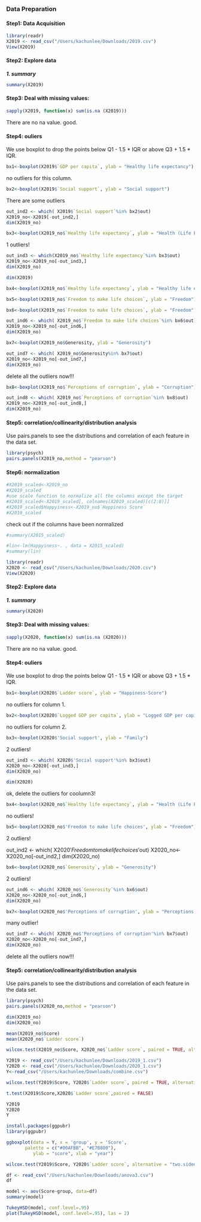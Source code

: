 ### Data Preparation

#### Step1: Data Acquisition

```r
library(readr)
X2019 <- read_csv("/Users/kachunlee/Downloads/2019.csv")
View(X2019)
```

#### Step2: Explore data

***1. summary***

```r

summary(X2019)
```


#### Step3: Deal with missing values:

```r
sapply(X2019, function(x) sum(is.na (X2019)))
```

There are no na value. good.

#### Step4: ouliers


We use boxplot to drop the points below Q1 - 1.5 \* IQR or above Q3 + 1.5 \* IQR.

```r
bx1<-boxplot(X2019$`GDP per capita`, ylab = "Healthy life expectancy")
```

no outliers for this column.

```r
bx2<-boxplot(X2019$`Social support`, ylab = "Social support")
```

There are some outliers

```r
out_ind2 <- which( X2019$`Social support`%in% bx2$out)
X2019_no<-X2019[-out_ind2,]
dim(X2019_no)
```

```r
bx3<-boxplot(X2019_no$`Healthy life expectancy`, ylab = "Health (Life Expectancy)")

```

1 outliers!

```r
out_ind3 <- which(X2019_no$`Healthy life expectancy`%in% bx3$out)
X2019_no<-X2019_no[-out_ind3,]
dim(X2019_no)
```

```r
dim(X2019)
```


```r
bx4<-boxplot(X2019_no$`Healthy life expectancy`, ylab = "Healthy life expectancy")
```



```r
bx5<-boxplot(X2019_no$`Freedom to make life choices`, ylab = "Freedom")
```


```r
bx6<-boxplot(X2019_no$`Freedom to make life choices`, ylab = "Freedom")
```


```r
out_ind6 <- which( X2019_no$`Freedom to make life choices`%in% bx6$out)
X2019_no<-X2019_no[-out_ind6,]
dim(X2019_no)
```

```r
bx7<-boxplot(X2019_no$Generosity, ylab = "Generosity")
```


```r
out_ind7 <- which( X2019_no$Generosity%in% bx7$out)
X2019_no<-X2019_no[-out_ind7,]
dim(X2019_no)
```

delete all the outliers now!!!

```r
bx8<-boxplot(X2019_no$`Perceptions of corruption`, ylab = "Corruption")
```

```r
out_ind8 <- which( X2019_no$`Perceptions of corruption`%in% bx8$out)
X2019_no<-X2019_no[-out_ind8,]
dim(X2019_no)
```

#### Step5: correlation/collinearity/distribution analysis

Use pairs.panels to see the distributions and correlation of each feature in the data set.

```r
library(psych)
pairs.panels(X2019_no,method = "pearson")
```

#### Step6: normalization

```r
#X2019_scaled<-X2019_no
#X2019_scaled
#use scale function to normalize all the columns except the target
#X2019_scaled<-X2019_scaled[, colnames(X2019_scaled)[c(2:8)]]
#X2019_scaled$Happyiness<-X2019_no$`Happiness Score`
#X2019_scaled

```

check out if the columns have been normalized

```r
#summary(X2015_scaled)
```

```r
#lin<-lm(Happyiness~. , data = X2015_scaled)
#summary(lin)
```

```r
library(readr)
X2020 <- read_csv("/Users/kachunlee/Downloads/2020.csv")
View(X2020)
```

#### Step2: Explore data

***1. summary***

```r

summary(X2020)
```

#### Step3: Deal with missing values:

```r
sapply(X2020, function(x) sum(is.na (X2020)))
```

There are no na value. good.

#### Step4: ouliers

We use boxplot to drop the points below Q1 - 1.5 \* IQR or above Q3 + 1.5 \* IQR.

```r
bx1<-boxplot(X2020$`Ladder score`, ylab = "Happiness-Score")
```

no outliers for column 1.

```r
bx2<-boxplot(X2020$`Logged GDP per capita`, ylab = "Logged GDP per capita")
```

no outliers for column 2.

```r
bx3<-boxplot(X2020$'Social support', ylab = "Family")
```

2 outliers!

```r
out_ind3 <- which( X2020$'Social support'%in% bx3$out)
X2020_no<-X2020[-out_ind3,]
dim(X2020_no)
```

```r
dim(X2020)
```

ok, delete the outliers for coolumn3!

```r
bx4<-boxplot(X2020_no$`Healthy life expectancy`, ylab = "Health (Life Expectancy)")
```

no outliers!

```r
bx5<-boxplot(X2020_no$'Freedom to make life choices', ylab = "Freedom")
```

2 outliers!

out_ind2 <- which( X2020$'Freedom to make life choices'%in% bx5$out)
X2020_no<-X2020_no[-out_ind2,]
dim(X2020_no)

```r
bx6<-boxplot(X2020_no$`Generosity`, ylab = "Generosity")
```

2 outliers!

```r
out_ind6 <- which( X2020_no$`Generosity`%in% bx6$out)
X2020_no<-X2020_no[-out_ind6,]
dim(X2020_no)
```

```r
bx7<-boxplot(X2020_no$'Perceptions of corruption', ylab = "Perceptions of corruption")
```

many outlier!

```r
out_ind7 <- which( X2020_no$'Perceptions of corruption'%in% bx7$out)
X2020_no<-X2020_no[-out_ind7,]
dim(X2020_no)
```

delete all the outliers now!!!

#### Step5: correlation/collinearity/distribution analysis

Use pairs.panels to see the distributions and correlation of each feature in the data set.

```r
library(psych)
pairs.panels(X2020_no,method = "pearson")
```

```r
dim(X2019_no)
dim(X2020_no)
```

```r
mean(X2019_no$Score)
mean(X2020_no$`Ladder score`)
```


```r
wilcox.test(X2019_no$Score, X2020_no$`Ladder score`, paired = TRUE, alternative ="two.sided")
```
```r
Y2019 <- read_csv("/Users/kachunlee/Downloads/2019_1.csv")
Y2020 <- read_csv("/Users/kachunlee/Downloads/2020_1.csv")
Y<-read_csv("/Users/kachunlee/Downloads/combine.csv")
```
```r
wilcox.test(Y2019$Score, Y2020$`Ladder score`, paired = TRUE, alternative ="two.sided")
```

```r
t.test(X2019$Score,X2020$`Ladder score`,paired = FALSE)
```




```r
Y2019
Y2020
Y
```

```r
install.packages(ggpubr)
library(ggpubr)
```


```r
ggboxplot(data = Y, x = 'group', y = 'Score', 
       palette = c("#00AFBB", "#E7B800"),
          ylab = "score", xlab = "year")
```

```r
wilcox.test(Y2019$Score, Y2020$`Ladder score`, alternative = "two.sided")
```

```r
df <- read_csv("/Users/kachunlee/Downloads/anova3.csv")
df
```

```r
model <- aov(Score~group, data=df)
summary(model)
```

```r
TukeyHSD(model, conf.level=.95)
plot(TukeyHSD(model, conf.level=.95), las = 2)
```